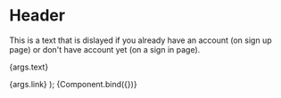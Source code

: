 
<Meta title="Elements/Have account" component={HaveAccount} />

# Header

This is a text that is dislayed if you already have an account (on sign up page) or don't have account yet (on a sign in page).

  <HaveAccount>
    <p>{args.text}&nbsp;</p>
    <a>{args.link}</a>
  </HaveAccount>
);

<Canvas>
  <Story
    name="Have account"
    args={{
      text: "Already have an account?",
      link: "Sign In",
    }}>
    {Component.bind({})}
  </Story>
</Canvas>
